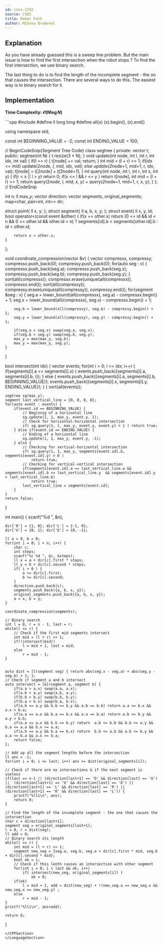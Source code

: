```yaml
---
id: cses-1742
source: CSES
title: Robot Path
author: Mihnea Brebenel
---
```


## Explanation
As you have already guessed this is a sweep line problem.
But the main issue is how to find the first intersection when the robot stops ? To find the first intersection, we use binary search.

The last thing to do is to find the length of the incomplete segment - the on that causes the intersection. There are several ways to do this. 
The easiest way is to binary search for it.

## Implementation

**Time Complexity: $\mathcal O(N \log N)$**

<LanguageSection>
<CPPSection>
```cpp
#include <bits/stdc++.h>
#define ll long long 
#define all(x) (x).begin(), (x).end()

using namespace std;

const int BEGINNING_VALUE = -2;
const int ENDING_VALUE = 100;

// BeginCodeSnip{Segment Tree Code}
class segtree {
private:
    vector<int> t;
public:
    segtree(int N) { t.resize(3 * N); }
    void update(int node, int l, int r, int idx, int val) {
        if(l == r) {
            t[node] += val;
            return;
        }
        int mid = (l + r) >> 1;
        if(idx <= mid) update(2*node, l, mid, idx, val);
        else update(2*node+1, mid+1, r, idx, val);
        t[node] = t[2*node] + t[2*node+1];
    }
    int query(int node, int l, int r, int x, int y) {
        if(r < x || l > y) return 0;
        if(x <= l && r <= y ) return t[node];
        int mid = (l + r) >> 1;
        return query(2*node, l, mid, x, y) + query(2*node+1, mid+1, r, x, y);
    }
};
// EndCodeSnip

int n;
ll max_y;
vector<char> direction;
vector<segment> segments, original_segments;
map<char, pair<int, int>> dir;

struct point{ ll x, y; };
struct segment{ ll a, b, x, y; };
struct event{ 
	ll x, y, id; 
    bool operator<(const event &other) {
        if(x == other.x)
            return (0 <= id && id < n && 0 <= other.id && other.id < n) ? segments[id].b < segments[other.id].b : id < other.id;

        return x < other.x;
    }
};

void coordinate_compression(vector<segment> &v) {
    vector<ll> compressx, compressy; 
    compressx.push_back(0);
    compressy.push_back(0);
    for(auto seg : v) {
        compressx.push_back(seg.a); compressx.push_back(seg.x);
        compressy.push_back(seg.b); compressy.push_back(seg.y);
    }
	sort(all(compressx)); 
	compressx.erase(unique(all(compressx)), compressx.end());
	sort(all(compressy)); 
	compressy.erase(unique(all(compressy)), compressy.end());
	for(segment &seg : v) {
		seg.a = lower_bound(all(compressx), seg.a) - compressx.begin() + 1;
		seg.x = lower_bound(all(compressx), seg.x) - compressx.begin() + 1;

		seg.b = lower_bound(all(compressy), seg.b) - compressy.begin() + 1;
		seg.y = lower_bound(all(compressy), seg.y) - compressy.begin() + 1;

		if(seg.a > seg.x) swap(seg.a, seg.x);
		if(seg.b > seg.y) swap(seg.b, seg.y);
        max_y = max(max_y, seg.b);
        max_y = max(max_y, seg.y);
	}
}

bool intersect(int idx) {
	vector<event> events;
	for(int i = 0; i <= idx; i++) {
		if(segments[i].a == segments[i].x) { 
			events.push_back({segments[i].a, segments[i].b, i});
		} else {
			events.push_back({segments[i].a, segments[i].b, BEGINNING_VALUE});
			events.push_back({segments[i].x, segments[i].y, ENDING_VALUE});
		}
	}
    sort(all(events));

    segtree sg(max_y);
    segment last_vertical_line = {0, 0, 0, 0};
    for(auto event : events) {
        if(event.id == BEGINNING_VALUE) { 
            // Beginnig of a horizontal line
            sg.update(1, 1, max_y, event.y, 1);
            // Check for horizontal-horizontal intersection
            if( sg.query(1, 1, max_y, event.y, event.y) > 1 ) return true; 
        } else if(event.id == ENDING_VALUE) { 
            // Ending of a horizontal line
            sg.update(1, 1, max_y, event.y, -1);
        } else { 
            // Checking for vertical-horizontal intersection
            if( sg.query(1, 1, max_y, segments[event.id].b, segments[event.id].y) > 0 ) 
                return true;
            // Checking for vertical-vertical intersection
            if(segments[event.id].a == last_vertical_line.a && segments[event.id].b <= last_vertical_line.y  && segments[event.id].y > last_vertical_line.b)
                return true;
            last_vertical_line = segments[event.id];
        }
    }
    return false;
}

int main() {
	scanf("%d ", &n);

	dir['R'] = {1, 0}; dir['L'] = {-1, 0};
	dir['U'] = {0, 1}; dir['D'] = {0, -1};

	ll a = 0, b = 0;
	for(int i = 0; i < n; i++) {
		char c;
		int steps;
		scanf("%c %d ", &c, &steps);
		ll x = a + dir[c].first * steps;
		ll y = b + dir[c].second * steps;
        if( i > 0 ) {
            a += dir[c].first;
            b += dir[c].second;
        }
        direction.push_back(c);
		segments.push_back({a, b, x, y});
        original_segments.push_back({a, b, x, y});
		a = x, b = y;
	}

	coordinate_compression(segments);

    // Binary search
	int l = 0, r = n - 1, last = r;
	while(l <= r) {
        // Check if the first mid segments intersect
		int mid = (l + r) >> 1;
		if(!intersect(mid)) 
			l = mid + 1, last = mid;
		else 
			r = mid - 1;
	}

    
    auto dist = [](segment seg) { return abs(seg.x - seg.a) + abs(seg.y - seg.b) + 1; };
    // Check if segment a and b intersect
    auto intersect = [&](segment a, segment b) {
        if(a.a > a.x) swap(a.a, a.x);
        if(a.b > a.y) swap(a.b, a.y);
        if(b.b > b.y) swap(b.b, b.y);
        if(b.a > b.x) swap(b.a, b.x);
        if(a.b == a.y && b.b == b.y && a.b == b.b) return a.a <= b.x && a.x > b.a;
        if(a.a == a.x && b.a == b.x && a.a == b.a) return a.b <= b.y && a.y > b.b;
        if(a.a == a.x && b.b == b.y) return  a.b <= b.b && b.b <= a.y && b.a <= a.a && b.x >= a.a;
        if(a.b == a.y && b.a == b.x) return  b.b <= a.b && a.b <= b.y && a.a <= b.a && a.x >= b.a;
        return false;
    };

    // Add up all the segment lengths before the intersection
    ll ans = -1;
    for(int i = 0; i <= last; i++) ans += dist(original_segments[i]);

    // Check if there are no intersections & if the next segment is useless
    if(last == n-1 || (direction[last+1] == 'D' && direction[last] == 'U') ||  (direction[last+1] == 'U' && direction[last] == 'D') || (direction[last+1] == 'L' && direction[last] == 'R') || (direction[last+1] == 'R' && direction[last] == 'L')) {
        printf("%lli\n", ans);
        return 0;   
    }

    // Find the length of the incomplete segment - the one that causes the intersection
    char c = direction[last+1];
    segment seg = original_segments[last+1];
    l = 0, r = dist(seg);
    ll add = 0;
    // Binary search its length
    while(l <= r) {
        int mid = (l + r) >> 1;
        segment new_seg = {seg.a, seg.b, seg.a + dir[c].first * mid, seg.b + dir[c].second * mid};
        bool ok = 1;
        // Check if this lenth causes an intersection with other segment
        for(int i = 0; i < last && ok; i++)
            if( intersect(new_seg, original_segments[i]) )        
                ok = 0;
        if(ok)
            l = mid + 1, add = dist(new_seg) + !(new_seg.a == new_seg.x && new_seg.x == new_seg.y) ;
        else 
            r = mid - 1;
    }
    printf("%lli\n", ans+add);

	return 0;
}
```
</CPPSection>
</LanguageSection>